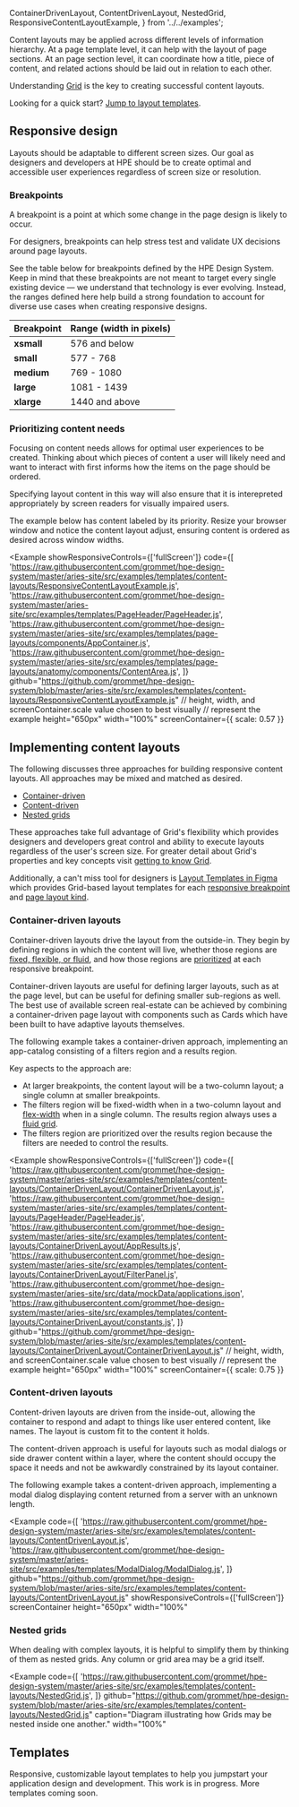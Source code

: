   ContainerDrivenLayout,
  ContentDrivenLayout,
  NestedGrid,
  ResponsiveContentLayoutExample,
} from '../../examples';

Content layouts may be applied across different levels of information hierarchy. At a page
template level, it can help with the layout of page sections. At an page section level, it can
coordinate how a title, piece of content, and related actions should be laid out in relation to
each other.

Understanding [Grid](/components/grid) is the key to creating successful content layouts.

Looking for a quick start? [Jump to layout templates](#templates).

## Responsive design

Layouts should be adaptable to different screen sizes. Our goal as designers and
developers at HPE should be to create optimal and accessible user experiences regardless
of screen size or resolution.

### Breakpoints

A breakpoint is a point at which some change in the page design is likely to occur.

For designers, breakpoints can help stress test and validate UX decisions around page
layouts.

See the table below for breakpoints defined by the HPE Design System. Keep in mind that
these breakpoints are not meant to target every single existing device &mdash; we understand
that technology is ever evolving. Instead, the ranges defined here help build a strong
foundation to account for diverse use cases when creating responsive designs.

| Breakpoint | Range (width in pixels) |
| ---------- | ----------------------- |
| **xsmall** | 576 and below           |
| **small**  | 577 - 768               |
| **medium** | 769 - 1080              |
| **large**  | 1081 - 1439             |
| **xlarge** | 1440 and above          |

### Prioritizing content needs

Focusing on content needs allows for optimal user experiences to be created. Thinking
about which pieces of content a user will likely need and want to interact with first informs
how the items on the page should be ordered.

Specifying layout content in this way will also ensure that it is interepreted
appropriately by screen readers for visually impaired users.

The example below has content labeled by its priority. Resize your browser window and
notice the content layout adjust, ensuring content is ordered as desired across window
widths.

<Example
  showResponsiveControls={['fullScreen']}
  code={[
    'https://raw.githubusercontent.com/grommet/hpe-design-system/master/aries-site/src/examples/templates/content-layouts/ResponsiveContentLayoutExample.js',
    'https://raw.githubusercontent.com/grommet/hpe-design-system/master/aries-site/src/examples/templates/PageHeader/PageHeader.js',
    'https://raw.githubusercontent.com/grommet/hpe-design-system/master/aries-site/src/examples/templates/page-layouts/components/AppContainer.js',
    'https://raw.githubusercontent.com/grommet/hpe-design-system/master/aries-site/src/examples/templates/page-layouts/anatomy/components/ContentArea.js',
  ]}
  github="https://github.com/grommet/hpe-design-system/blob/master/aries-site/src/examples/templates/content-layouts/ResponsiveContentLayoutExample.js"
  // height, width, and screenContainer.scale value chosen to best visually
  // represent the example
  height="650px"
  width="100%"
  screenContainer={{ scale: 0.57 }}
>
  <ResponsiveContentLayoutExample />
</Example>

## Implementing content layouts

The following discusses three approaches for building responsive content layouts. All approaches
may be mixed and matched as desired.

- [Container-driven](#container-driven-layouts)
- [Content-driven](#content-driven-layouts)
- [Nested grids](#nested-grids)

These approaches take full advantage of Grid's flexibility which provides designers and
developers great control and ability to execute layouts regardless of the user's screen size.
For greater detail about Grid's properties and key concepts visit [getting to know Grid](/components/grid#getting-to-know-grid).

Additionally, a can't miss tool for designers is [Layout Templates in Figma](https://www.figma.com/file/4rdBkUlHd5MCVq3hvUOXHd/Page-Layouts?node-id=2906%3A21283)
which provides Grid-based layout templates for each [responsive breakpoint](#breakpoints) and [page layout kind](/templates/page-layouts#page-kinds).

### Container-driven layouts

Container-driven layouts drive the layout from the outside-in. They begin by defining
regions in which the content will live, whether those regions are [fixed, flexible, or fluid](/components/grid#background),
and how those regions are [prioritized](#prioritizing-content-needs) at each responsive breakpoint.

Container-driven layouts are useful for defining larger layouts, such as at the page level,
but can be useful for defining smaller sub-regions as well. The best use of available screen
real-estate can be achieved by combining a container-driven page layout with components
such as Cards which have been built to have adaptive layouts themselves.

The following example takes a container-driven approach, implementing an app-catalog
consisting of a filters region and a results region.

Key aspects to the approach are:

- At larger breakpoints, the content layout will be a two-column layout; a single column
  at smaller breakpoints.
- The filters region will be fixed-width when in a two-column layout and [flex-width](/components/grid#flexible-columns)
  when in a single column. The results region always uses a [fluid grid](/components/grid#fluid-grids).
- The filters region are prioritized over the results region because the filters are needed to control
  the results.

<Example
  showResponsiveControls={['fullScreen']}
  code={[
    'https://raw.githubusercontent.com/grommet/hpe-design-system/master/aries-site/src/examples/templates/content-layouts/ContainerDrivenLayout/ContainerDrivenLayout.js',
    'https://raw.githubusercontent.com/grommet/hpe-design-system/master/aries-site/src/examples/templates/content-layouts/PageHeader/PageHeader.js',
    'https://raw.githubusercontent.com/grommet/hpe-design-system/master/aries-site/src/examples/templates/content-layouts/ContainerDrivenLayout/AppResults.js',
    'https://raw.githubusercontent.com/grommet/hpe-design-system/master/aries-site/src/examples/templates/content-layouts/ContainerDrivenLayout/FilterPanel.js',
    'https://raw.githubusercontent.com/grommet/hpe-design-system/master/aries-site/src/data/mockData/applications.json',
    'https://raw.githubusercontent.com/grommet/hpe-design-system/master/aries-site/src/examples/templates/content-layouts/ContainerDrivenLayout/constants.js',
  ]}
  github="https://github.com/grommet/hpe-design-system/blob/master/aries-site/src/examples/templates/content-layouts/ContainerDrivenLayout/ContainerDrivenLayout.js"
  // height, width, and screenContainer.scale value chosen to best visually
  // represent the example
  height="650px"
  width="100%"
  screenContainer={{ scale: 0.75 }}
>
  <ContainerDrivenLayout />
</Example>

### Content-driven layouts

Content-driven layouts are driven from the inside-out, allowing the container to respond
and adapt to things like user entered content, like names. The layout is custom fit to
the content it holds.

The content-driven approach is useful for layouts such as modal dialogs or side drawer
content within a layer, where the content should occupy the space it needs and not be
awkwardly constrained by its layout container.

The following example takes a content-driven approach, implementing a modal dialog
displaying content returned from a server with an unknown length.

<Example
  code={[
    'https://raw.githubusercontent.com/grommet/hpe-design-system/master/aries-site/src/examples/templates/content-layouts/ContentDrivenLayout.js',
    'https://raw.githubusercontent.com/grommet/hpe-design-system/master/aries-site/src/examples/templates/ModalDialog/ModalDialog.js',
  ]}
  github="https://github.com/grommet/hpe-design-system/blob/master/aries-site/src/examples/templates/content-layouts/ContentDrivenLayout.js"
  showResponsiveControls={['fullScreen']}
  screenContainer
  height="650px"
  width="100%"
>
  <ContentDrivenLayout />
</Example>

### Nested grids

When dealing with complex layouts, it is helpful to simplify them by thinking of them
as nested grids. Any column or grid area may be a grid itself.

<Example
  code={[
    'https://raw.githubusercontent.com/grommet/hpe-design-system/master/aries-site/src/examples/templates/content-layouts/NestedGrid.js',
  ]}
  github="https://github.com/grommet/hpe-design-system/blob/master/aries-site/src/examples/templates/content-layouts/NestedGrid.js"
  caption="Diagram illustrating how Grids may be nested inside one another."
  width="100%"
>
  <NestedGrid />
</Example>

## Templates

Responsive, customizable layout templates to help you jumpstart your application design and development.
This work is in progress. More templates coming soon.

<CardGrid cards={contentLayouts} headingLevel={3} />
